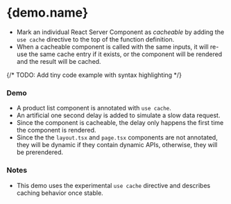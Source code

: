 

# {demo.name}

- Mark an individual React Server Component as _cacheable_ by adding the `use cache` directive to the top of the function definition.
- When a cacheable component is called with the same inputs, it will re-use the same cache entry if it exists, or the component will be rendered and the result will be cached.

{/* TODO: Add tiny code example with syntax highlighting */}

### Demo

- A product list component is annotated with `use cache`.
- An artificial one second delay is added to simulate a slow data request.
- Since the component is cacheable, the delay only happens the first time the component is rendered.
- Since the the `layout.tsx` and `page.tsx` components are not annotated, they will be dynamic if they contain dynamic APIs, otherwise, they will be prerendered.

### Notes

- This demo uses the experimental `use cache` directive and describes caching behavior once stable.
